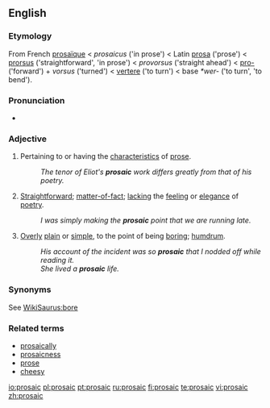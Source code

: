 ==English==

===Etymology===
From French [[prosaïque]] < {{ML.}} ''prosaicus'' ('in prose') < Latin [[prosa]] ('prose') < [[prorsus]] ('straightforward', 'in prose') < {{OL.}} ''provorsus'' ('straight ahead') < [[pro-]] ('forward') + ''vorsus'' ('turned') < [[vertere]] ('to turn') < {{PIE.}} base ''*wer-'' ('to turn', 'to bend').

===Pronunciation===
*{{IPA|/proˈseɪ.ɪk/}}

===Adjective===
{{en-adj}}

# Pertaining to or having the [[characteristic]]s of [[prose]].
#: ''The tenor of Eliot's '''prosaic''' work differs greatly from that of his poetry.''
# {{context|of writing or speaking}} [[Straightforward]]; [[matter-of-fact]]; [[lacking]] the [[feeling]] or [[elegance]] of [[poetry]].
#: ''I was simply making the '''prosaic''' point that we are running late.''
# {{context|usually of writing or speaking but also [[figurative]]}} [[Overly]] [[plain]] or [[simple]], to the point of being [[boring]]; [[humdrum]].
#: ''His account of the incident was so '''prosaic''' that I nodded off while reading it.''
#: ''She lived a '''prosaic''' life.''

===Synonyms===
See [[WikiSaurus:bore]]

===Related terms===
*[[prosaically]]
*[[prosaicness]]
*[[prose]]
*[[cheesy]]

[[io:prosaic]]
[[pl:prosaic]]
[[pt:prosaic]]
[[ru:prosaic]]
[[fi:prosaic]]
[[te:prosaic]]
[[vi:prosaic]]
[[zh:prosaic]]